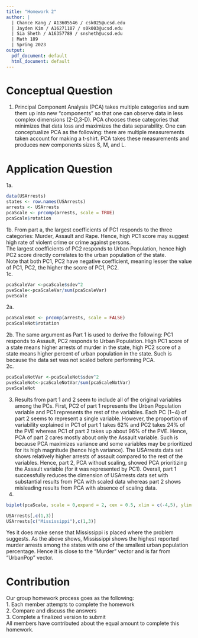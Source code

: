```yaml
---
title: "Homework 2"
author: |
  | Chance Kang / A13605546 / csk025@ucsd.edu
  | Jayden Kim / A16271107 / s0k003@ucsd.edu
  | Sia Sheth / A16357789 / snsheth@ucsd.edu
  | Math 189
  | Spring 2023
output:
  pdf_document: default
  html_document: default
---
```


# Conceptual Question 
1. Principal Component Analysis (PCA) takes multiple categories and sum them up into new "components" so that one can observe data in less complex dimensions (2-D,3-D). PCA chooses these categories that minimizes that data loss and maximizes the data separability. One can conceptualize PCA as the following: there are multiple measurements taken account for making a t-shirt. PCA takes these measurements and produces new components sizes S, M, and L.

# Application Question
1a.
```r
data(USArrests)
states <- row.names(USArrests)
arrests <- USArrests
pcaScale <- prcomp(arrests, scale = TRUE)
pcaScale$rotation
```
1b.
From part a, the largest coefficients of PC1 responds to the three categories: Murder, Assault and Rape. Hence, high PC1 score may suggest high rate of violent crime or crime against persons.\
The largest coefficients of PC2 responds to Urban Population, hence high PC2 score directly correlates to the urban population of the state.\
Note that both PC1, PC2 have negative coefficient, meaning lesser the value of PC1, PC2, the higher the score of PC1, PC2. \
1c.
```r
pcaScaleVar <-pcaScale$sdev^2
pveScale<-pcaScaleVar/sum(pcaScaleVar)
pveScale
```
2a.
```r
pcaScaleNot <- prcomp(arrests, scale = FALSE)
pcaScaleNot$rotation
```
2b.
The same argument as Part 1 is used to derive the following: PC1 responds to Assault, PC2 responds to Urban Population. High PC1 score of a state means higher arrests of murder in the state, high PC2 score of a state means higher percent of urban population in the state. Such is because the data set was not scaled before performing PCA.\
2c.
```r
pcaScaleNotVar <-pcaScaleNot$sdev^2
pveScaleNot<-pcaScaleNotVar/sum(pcaScaleNotVar)
pveScaleNot
```
3.
Results from part 1 and 2 seem to include all of the original variables among the PCs. First, PC2 of part 1 represents the Urban Population variable and PC1 represents the rest of the variables. Each PC (1~4) of part 2 seems to represent a single variable. However, the proportion of variability explained in PC1 of part 1 takes 62% and PC2 takes 24% of the PVE whereas PC1 of part 2 takes up about 96% of the PVE. Hence, PCA of part 2 cares mostly about only the Assault variable. Such is because PCA maximizes variance and some variables may be prioritized for its high magnitude (hence high variance). The USArrests data set shows relatively higher arrests of assault compared to the rest of the variables. Hence, part 2, PCA without scaling, showed PCA prioritizing the Assault variable (for it was represented by PC1). Overall, part 1 successfully reduces the dimension of USArrests data set with substantial results from PCA with scaled data whereas part 2 shows misleading results from PCA with absence of scaling data. 
4.
```r
biplot(pcaScale, scale = 0,expand = 2, cex = 0.5, xlim = c(-4,5), ylim = c(-3,3))
```
```r
USArrests[,c(1,3)]
USArrests[c("Mississippi"),c(1,3)]
```
Yes it does make sense that Mississippi is placed where the problem suggests.
As the above shows, Mississippi shows the highest reported murder arrests among the states with one of the smallest urban population percentage. Hence it is close to the "Murder" vector and is far from "UrbanPop" vector.

# Contribution
Our group homework process goes as the following:\
1. Each member attempts to complete the homework\
2. Compare and discuss the answers\
3. Complete a finalized version to submit\
All members have contributed about the equal amount to complete this homework.  


